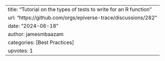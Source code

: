 ---
title: "Tutorial on the types of tests to write for an R function"
url: "https://github.com/orgs/epiverse-trace/discussions/282"
date: "2024-06-18"
author: jamesmbaazam
categories: [Best Practices]
upvotes: 1
---